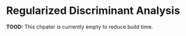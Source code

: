 # Regularized Discriminant Analysis

**TOOD:** This chpater is currently empty to reduce build time.

<!-- We now use the  `Sonar` dataset from the `mlbench` package to explore a new regularization method, **regularized discriminant analysis** (RDA), which combines the LDA and QDA. This is similar to how elastic net combines the ridge and lasso. -->

<!-- ## Sonar Data -->

<!-- ```{r} -->
<!-- # this is a temporary workaround for an issue with glmnet, Matrix, and R version 3.3.3 -->
<!-- # see here: http://stackoverflow.com/questions/43282720/r-error-in-validobject-object-when-running-as-script-but-not-in-console -->
<!-- library(methods) -->
<!-- ``` -->

<!-- ```{r, message = FALSE, warning = FALSE} -->
<!-- library(mlbench) -->
<!-- library(caret) -->
<!-- library(glmnet) -->
<!-- library(klaR) -->
<!-- ``` -->

<!-- ```{r} -->
<!-- data(Sonar) -->
<!-- ``` -->

<!-- ```{r} -->
<!-- #View(Sonar) -->
<!-- ``` -->

<!-- ```{r} -->
<!-- table(Sonar$Class) / nrow(Sonar) -->
<!-- ``` -->

<!-- ```{r} -->
<!-- ncol(Sonar) - 1 -->
<!-- ``` -->

<!-- ## RDA -->

<!-- Regularized discriminant analysis uses the same general setup as LDA and QDA but estimates the covariance in a new way, which combines the covariance of QDA $(\hat{\Sigma}_k)$ with the covariance of LDA $(\hat{\Sigma})$ using a tuning parameter $\lambda$. -->

<!-- $$ -->
<!-- \hat{\Sigma}_k(\lambda) = (1-\lambda)\hat{\Sigma}_k + \lambda \hat{\Sigma} -->
<!-- $$ -->

<!-- Using the `rda()` function from the `klaR` package, which `caret` utilizes, makes an additional modification to the covariance matrix, which also has a tuning parameter $\gamma$. -->

<!-- $$ -->
<!-- \hat{\Sigma}_k(\lambda,\gamma) = (1 -\gamma) \hat{\Sigma}_k(\lambda) + \gamma \frac{1}{p} \text{tr}(\hat{\Sigma}_k(\lambda)) I -->
<!-- $$ -->

<!-- Both $\gamma$ and $\lambda$ can be thought of as mixing parameters, as they both take values between 0 and 1. For the four extremes of $\gamma$ and $\lambda$, the covariance structure reduces to special cases: -->

<!-- - $(\gamma=0, \lambda=0)$: QDA - individual covariance for each group. -->
<!-- - $(\gamma=0, \lambda=1)$: LDA - a common covariance matrix. -->
<!-- - $(\gamma=1, \lambda=0)$: Conditional independent variables - similar to Naive Bayes, but variable variances within group (main diagonal elements) are all equal. -->
<!-- - $(\gamma=1, \lambda=1)$: Classification using euclidean distance - as in previous case, but variances are the same for all groups. Objects are assigned to group with nearest mean. -->


<!-- ## RDA with Grid Search -->

<!-- ```{r} -->
<!-- set.seed(1337) -->
<!-- cv_5_grid = trainControl(method = "cv", number = 5) -->
<!-- ``` -->

<!-- ```{r} -->
<!-- set.seed(1337) -->
<!-- fit_rda_grid = train(Class ~ ., data = Sonar, method = "rda", trControl = cv_5_grid) -->
<!-- fit_rda_grid -->
<!-- ``` -->

<!-- ```{r} -->
<!-- plot(fit_rda_grid) -->
<!-- ``` -->

<!-- ## RDA with Random Search Search -->


<!-- ```{r} -->
<!-- set.seed(1337) -->
<!-- cv_5_rand = trainControl(method = "cv", number = 5, search = "random") -->
<!-- ``` -->

<!-- ```{r} -->
<!-- fit_rda_rand = train(Class ~ ., data = Sonar, method = "rda",  -->
<!--                      trControl = cv_5_rand, tuneLength = 9) -->
<!-- fit_rda_rand -->
<!-- ``` -->

<!-- ```{r} -->
<!-- ggplot(fit_rda_rand) -->
<!-- ``` -->


<!-- ## Comparison to Elastic Net -->

<!-- ```{r} -->
<!-- set.seed(1337) -->
<!-- fit_elnet_grid = train(Class ~ ., data = Sonar, method = "glmnet",  -->
<!--                        trControl = cv_5_grid, tuneLength = 10) -->
<!-- ``` -->

<!-- ```{r} -->
<!-- set.seed(1337) -->
<!-- fit_elnet_int_grid = train(Class ~ . ^ 2, data = Sonar, method = "glmnet",  -->
<!--                            trControl = cv_5_grid, tuneLength = 10) -->
<!-- ``` -->


<!-- ## Results -->

<!-- ```{r} -->
<!-- get_best_result = function(caret_fit) { -->
<!--   best_result = caret_fit$results[as.numeric(rownames(caret_fit$bestTune)), ] -->
<!--   rownames(best_result) = NULL -->
<!--   best_result -->
<!-- } -->
<!-- ``` -->

<!-- ```{r} -->
<!-- knitr::kable(rbind( -->
<!--   get_best_result(fit_rda_grid), -->
<!--   get_best_result(fit_rda_rand))) -->
<!-- ``` -->

<!-- ```{r} -->
<!-- knitr::kable(rbind( -->
<!--   get_best_result(fit_elnet_grid), -->
<!--   get_best_result(fit_elnet_int_grid))) -->

<!-- ``` -->


<!-- ## External Links -->

<!-- - [Random Search for Hyper-Parameter Optimization](http://www.jmlr.org/papers/volume13/bergstra12a/bergstra12a) - Paper justifying random tuning parameter search. -->
<!-- - [Random Hyperparameter Search](https://topepo.github.io/caret/random-hyperparameter-search.html) - Details on random tuning parameter search in `caret`. -->


<!-- ## RMarkdown -->

<!-- The RMarkdown file for this chapter can be found [**here**](17-rda.Rmd). The file was created using `R` version `r paste0(version$major, "." ,version$minor)` and the following packages: -->

<!-- - Base Packages, Attached -->

<!-- ```{r, echo = FALSE} -->
<!-- sessionInfo()$basePkgs -->
<!-- ``` -->

<!-- - Additional Packages, Attached -->

<!-- ```{r, echo = FALSE} -->
<!-- names(sessionInfo()$otherPkgs) -->
<!-- ``` -->

<!-- - Additional Packages, Not Attached -->

<!-- ```{r, echo = FALSE} -->
<!-- names(sessionInfo()$loadedOnly) -->
<!-- ``` -->

